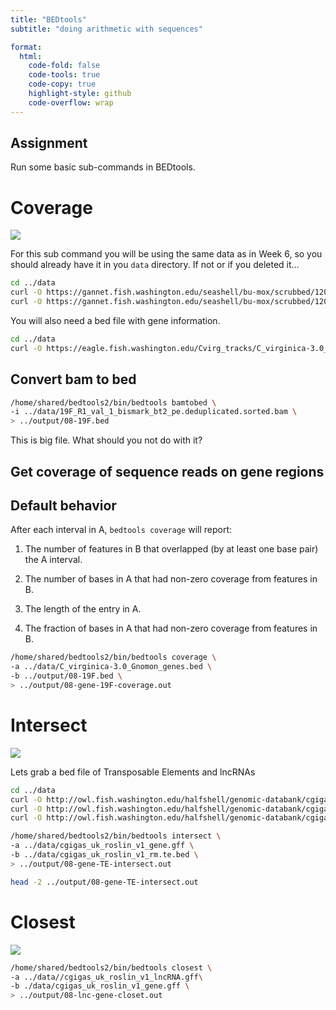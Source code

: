 ```yaml
---
title: "BEDtools"
subtitle: "doing arithmetic with sequences"

format:
  html:
    code-fold: false
    code-tools: true
    code-copy: true
    highlight-style: github
    code-overflow: wrap
---
```


::: callout-important
## Assignment

Run some basic sub-commands in BEDtools.
:::

# Coverage

![](http://gannet.fish.washington.edu/seashell/snaps/Monosnap_coverage__bedtools_2.31.0_documentation_2023-05-14_07-59-15.png)

For this sub command you will be using the same data as in Week 6, so you should already have it in you `data` directory. If not or if you deleted it...

``` bash
cd ../data 
curl -O https://gannet.fish.washington.edu/seashell/bu-mox/scrubbed/120321-cvBS/19F_R1_val_1_bismark_bt2_pe.deduplicated.sorted.bam 
curl -O https://gannet.fish.washington.edu/seashell/bu-mox/scrubbed/120321-cvBS/19F_R1_val_1_bismark_bt2_pe.deduplicated.sorted.bam.bai
```

You will also need a bed file with gene information.

``` bash
cd ../data 
curl -O https://eagle.fish.washington.edu/Cvirg_tracks/C_virginica-3.0_Gnomon_genes.bed
```

## Convert bam to bed

``` bash
/home/shared/bedtools2/bin/bedtools bamtobed \
-i ../data/19F_R1_val_1_bismark_bt2_pe.deduplicated.sorted.bam \
> ../output/08-19F.bed
```

::: callout-warning
This is big file. What should you not do with it?
:::

## Get coverage of sequence reads on gene regions

## Default behavior

After each interval in A, `bedtools coverage` will report:

1.  The number of features in B that overlapped (by at least one base pair) the A interval.

2.  The number of bases in A that had non-zero coverage from features in B.

3.  The length of the entry in A.

4.  The fraction of bases in A that had non-zero coverage from features in B.

``` bash
/home/shared/bedtools2/bin/bedtools coverage \
-a ../data/C_virginica-3.0_Gnomon_genes.bed \
-b ../output/08-19F.bed \
> ../output/08-gene-19F-coverage.out
```

# Intersect

![](http://gannet.fish.washington.edu/seashell/snaps/Monosnap_intersect__bedtools_2.31.0_documentation_2023-05-14_07-04-41.png)

Lets grab a bed file of Transposable Elements and lncRNAs

``` bash
cd ../data
curl -O http://owl.fish.washington.edu/halfshell/genomic-databank/cgigas_uk_roslin_v1_gene.gff 
curl -O http://owl.fish.washington.edu/halfshell/genomic-databank/cgigas_uk_roslin_v1_rm.te.bed 
curl -O http://owl.fish.washington.edu/halfshell/genomic-databank/cgigas_uk_roslin_v1_lncRNA.gff
```

``` bash
/home/shared/bedtools2/bin/bedtools intersect \
-a ../data/cgigas_uk_roslin_v1_gene.gff \
-b ../data/cgigas_uk_roslin_v1_rm.te.bed \
> ../output/08-gene-TE-intersect.out

head -2 ../output/08-gene-TE-intersect.out
```

# Closest

![](http://gannet.fish.washington.edu/seashell/snaps/Monosnap_closest__bedtools_2.31.0_documentation_2023-05-14_07-18-54.png)

``` bash
/home/shared/bedtools2/bin/bedtools closest \
-a ../data//cgigas_uk_roslin_v1_lncRNA.gff\
-b ./data/cgigas_uk_roslin_v1_gene.gff \
> ../output/08-lnc-gene-closet.out
```
